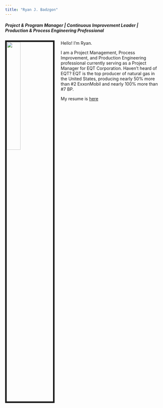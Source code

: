 ```yaml
---
title: "Ryan J. Badzgon"
---
```


<link rel="stylesheet" href="styles.css" type="text/css">

<h5> Project & Program Manager | Continuous Improvement Leader | Production & Process Engineering Professional </h5>

<img src="files/IMG_6055.jpg" align="left" style="width:30%; margin-right: 20px; border:5px solid">

Hello! I'm Ryan.

I am a Project Management, Process Improvement, and Production Engineering professional currently serving as a Project Manager for EQT Corporation. Haven't heard of EQT? EQT is the top producer of natural gas in the United States, producing nearly 50% more than #2 ExxonMobil and nearly 100% more than #7 BP.


My resume is [here](files/Ryan_J_Badzgon_Resume.pdf)
